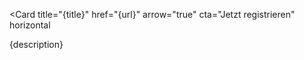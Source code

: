 <Card
  title="{title}"
  href="{url}"
  arrow="true"
  cta="Jetzt registrieren"
  horizontal
>
  {description}
</Card>
